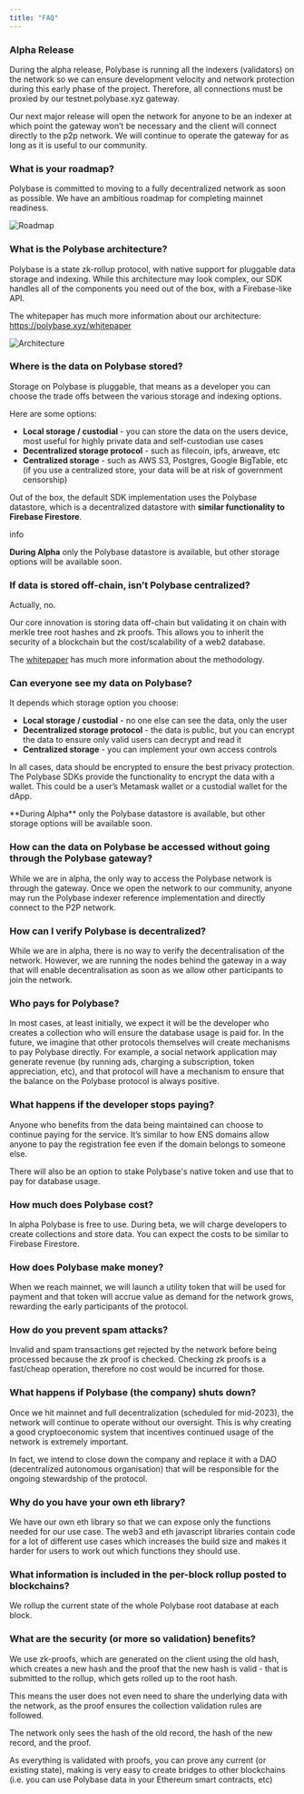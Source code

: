 ```yaml
---
title: "FAQ"
---
```


### Alpha Release

During the alpha release, Polybase is running all the indexers (validators) on
the network so we can ensure development velocity and network protection during
this early phase of the project. Therefore, all connections must be proxied by
our testnet.polybase.xyz gateway.

Our next major release will open the network for anyone to be an indexer at
which point the gateway won’t be necessary and the client will connect directly
to the p2p network. We will continue to operate the gateway for as long as it is
useful to our community.

### What is your roadmap?

Polybase is committed to moving to a fully decentralized network as soon as
possible. We have an ambitious roadmap for completing mainnet readiness.

![Roadmap](/images/roadmap.webp)

### What is the Polybase architecture?

Polybase is a state zk-rollup protocol, with native support for pluggable data
storage and indexing. While this architecture may look complex, our SDK handles
all of the components you need out of the box, with a Firebase-like API.

The whitepaper has much more information about our architecture:
https://polybase.xyz/whitepaper

![Architecture](/images/architecture.webp)

### Where is the data on Polybase stored?

Storage on Polybase is pluggable, that means as a developer you can choose the
trade offs between the various storage and indexing options.

Here are some options:

- **Local storage / custodial** \- you can store the data on the users device,
  most useful for highly private data and self-custodian use cases
- **Decentralized storage protocol** \- such as filecoin, ipfs, arweave, etc
- **Centralized storage** \- such as AWS S3, Postgres, Google BigTable, etc (if
  you use a centralized store, your data will be at risk of government
  censorship)

Out of the box, the default SDK implementation uses the Polybase datastore,
which is a decentralized datastore with **similar functionality to Firebase
Firestore**.

info

**During Alpha** only the Polybase datastore is available, but other storage
options will be available soon.

### If data is stored off-chain, isn’t Polybase centralized?

Actually, no.

Our core innovation is storing data off-chain but validating it on chain with
merkle tree root hashes and zk proofs. This allows you to inherit the security
of a blockchain but the cost/scalability of a web2 database.

The [whitepaper](https://polybase.xyz/whitepaper) has much more information
about the methodology.

### Can everyone see my data on Polybase?

It depends which storage option you choose:

- **Local storage / custodial** \- no one else can see the data, only the user
- **Decentralized storage protocol** \- the data is public, but you can encrypt
  the data to ensure only valid users can decrypt and read it
- **Centralized storage** \- you can implement your own access controls

In all cases, data should be encrypted to ensure the best privacy protection.
The Polybase SDKs provide the functionality to encrypt the data with a wallet.
This could be a user’s Metamask wallet or a custodial wallet for the dApp.

<Info>
**During Alpha** only the Polybase datastore is available, but other storage
options will be available soon.

</Info>

### How can the data on Polybase be accessed without going through the Polybase gateway?

While we are in alpha, the only way to access the Polybase network is through
the gateway. Once we open the network to our community, anyone may run the
Polybase indexer reference implementation and directly connect to the P2P
network.

### How can I verify Polybase is decentralized?

While we are in alpha, there is no way to verify the decentralisation of the
network. However, we are running the nodes behind the gateway in a way that will
enable decentralisation as soon as we allow other participants to join the
network.

### Who pays for Polybase?

In most cases, at least initially, we expect it will be the developer who
creates a collection who will ensure the database usage is paid for. In the
future, we imagine that other protocols themselves will create mechanisms to pay
Polybase directly. For example, a social network application may generate
revenue (by running ads, charging a subscription, token appreciation, etc), and
that protocol will have a mechanism to ensure that the balance on the Polybase
protocol is always positive.

### What happens if the developer stops paying?

Anyone who benefits from the data being maintained can choose to continue paying
for the service. It’s similar to how ENS domains allow anyone to pay the
registration fee even if the domain belongs to someone else.

There will also be an option to stake Polybase's native token and use that to
pay for database usage.

### How much does Polybase cost?

In alpha Polybase is free to use. During beta, we will charge developers to
create collections and store data. You can expect the costs to be similar to
Firebase Firestore.

### How does Polybase make money?

When we reach mainnet, we will launch a utility token that will be used for
payment and that token will accrue value as demand for the network grows,
rewarding the early participants of the protocol.

### How do you prevent spam attacks?

Invalid and spam transactions get rejected by the network before being processed
because the zk proof is checked. Checking zk proofs is a fast/cheap operation,
therefore no cost would be incurred for those.

### What happens if Polybase (the company) shuts down?

Once we hit mainnet and full decentralization (scheduled for mid-2023), the
network will continue to operate without our oversight. This is why creating a
good cryptoeconomic system that incentives continued usage of the network is
extremely important.

In fact, we intend to close down the company and replace it with a DAO
(decentralized autonomous organisation) that will be responsible for the ongoing
stewardship of the protocol.

### Why do you have your own eth library?

We have our own eth library so that we can expose only the functions needed for
our use case. The web3 and eth javascript libraries contain code for a lot of
different use cases which increases the build size and makes it harder for users
to work out which functions they should use.

### What information is included in the per-block rollup posted to blockchains?

We rollup the current state of the whole Polybase root database at each block.

### What are the security (or more so validation) benefits?

We use zk-proofs, which are generated on the client using the old hash, which
creates a new hash and the proof that the new hash is valid - that is submitted
to the rollup, which gets rolled up to the root hash.

This means the user does not even need to share the underlying data with the
network, as the proof ensures the collection validation rules are followed.

The network only sees the hash of the old record, the hash of the new record,
and the proof.

As everything is validated with proofs, you can prove any current (or existing
state), making is very easy to create bridges to other blockchains (i.e. you can
use Polybase data in your Ethereum smart contracts, etc)
